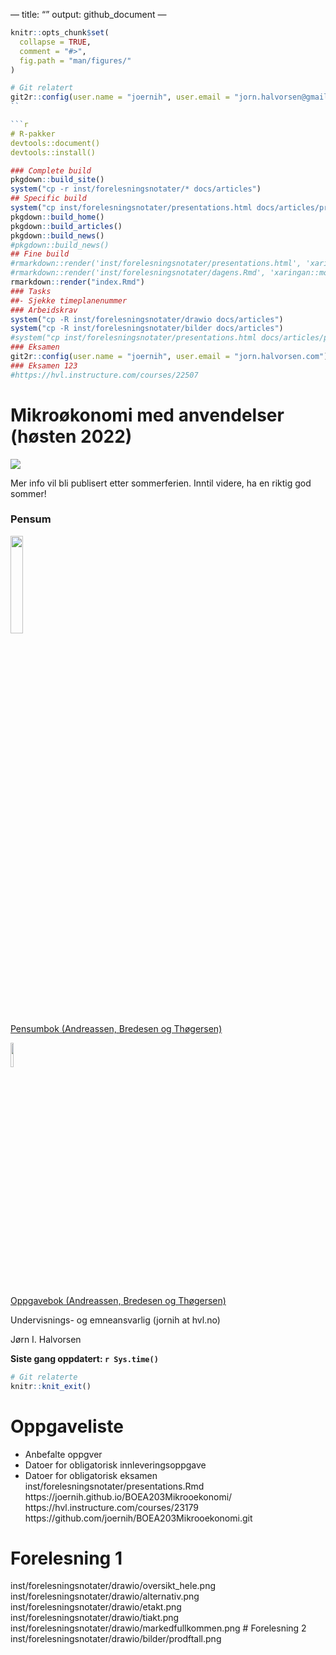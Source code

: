 --- title: ""
output: github_document
---

<!-- README.md is generated from README.Rmd. Please edit that file -->

```r
knitr::opts_chunk$set(
  collapse = TRUE,
  comment = "#>",
  fig.path = "man/figures/"
)
```

```r
# Git relatert
git2r::config(user.name = "joernih", user.email = "jorn.halvorsen@gmail.com")
``

```r
# R-pakker
devtools::document()
devtools::install()
```

```r
### Complete build
pkgdown::build_site()
system("cp -r inst/forelesningsnotater/* docs/articles")
## Specific build
system("cp inst/forelesningsnotater/presentations.html docs/articles/presentations.html")
pkgdown::build_home()
pkgdown::build_articles()
pkgdown::build_news()
#pkgdown::build_news()
## Fine build
#rmarkdown::render('inst/forelesningsnotater/presentations.html', 'xaringan::moon_reader')
#rmarkdown::render('inst/forelesningsnotater/dagens.Rmd', 'xaringan::moon_reader')
rmarkdown::render("index.Rmd")
### Tasks
##- Sjekke timeplanenummer
### Arbeidskrav
system("cp -R inst/forelesningsnotater/drawio docs/articles")
system("cp -R inst/forelesningsnotater/bilder docs/articles")
#system("cp inst/forelesningsnotater/presentations.html docs/articles/presentations.html")
### Eksamen
git2r::config(user.name = "joernih", user.email = "jorn.halvorsen.com")
### Eksamen 123
#https://hvl.instructure.com/courses/22507
```

# Mikroøkonomi med anvendelser (høsten 2022)

![](man/figures/abc.jpg)

Mer info vil bli publisert etter sommerferien. Inntil videre, ha en riktig god sommer!

### Pensum

![](man/figures/pensum.jpg){width=20%}
<br>
[Pensumbok (Andreassen, Bredesen og Thøgersen)](https://www.cappelendammundervisning.no/_innforing-i-mikrookonomi-9788202640521)
<br>

![](man/figures/oppgaver.jpg){width=10%}

[Oppgavebok (Andreassen, Bredesen og Thøgersen)](https://www.cappelendammundervisning.no/_innforing-i-mikrookonomi-ovingsoppgaver-med-losningsforslag-9788202656485)
<br>

Undervisnings- og emneansvarlig (jornih at hvl.no)

Jørn I. Halvorsen

**Siste gang oppdatert: `r Sys.time()`**

```r
# Git relaterte
knitr::knit_exit()
```

# Oppgaveliste
- Anbefalte oppgver
- Datoer for obligatorisk innleveringsoppgave
- Datoer for obligatorisk eksamen
inst/forelesningsnotater/presentations.Rmd
https://joernih.github.io/BOEA203Mikrooekonomi/
https://hvl.instructure.com/courses/23179
https://github.com/joernih/BOEA203Mikrooekonomi.git

# Forelesning 1
inst/forelesningsnotater/drawio/oversikt_hele.png
inst/forelesningsnotater/drawio/alternativ.png
inst/forelesningsnotater/drawio/etakt.png
inst/forelesningsnotater/drawio/tiakt.png
inst/forelesningsnotater/drawio/markedfullkommen.png
# Forelesning 2
inst/forelesningsnotater/drawio/bilder/prodftall.png





